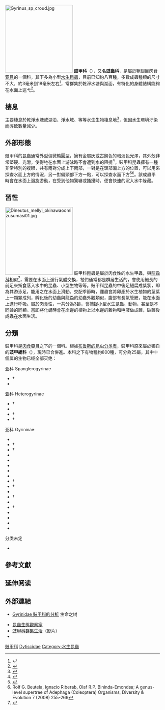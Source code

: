 {{Automatic taxobox
| fossil_range = {{fossilrange|侏罗纪|现代|earliest=259.1|ref=<ref>{{Cite journal|title=Whirling in the late Permian: ancestral Gyrinidae show early radiation of beetles before Permian-Triassic mass extinction|url=https://bmcevolbiol.biomedcentral.com/articles/10.1186/s12862-018-1139-8|last=Yan|first=Evgeny V.|last2=Beutel|first2=Rolf G.|date=2018-12|journal=BMC Evolutionary Biology|issue=1|doi=10.1186/s12862-018-1139-8|volume=18|pages=33|language=en|issn=1471-2148|pmc=PMC5857091|pmid=29548278|last3=Lawrence|first3=John F.|access-date=2020-02-24|archive-date=2019-12-19|archive-url=https://web.archive.org/web/20191219144712/https://bmcevolbiol.biomedcentral.com/articles/10.1186/s12862-018-1139-8|dead-url=no}}</ref><ref>{{Cite journal|title=The Position of the Palaeozoic Genus Tunguskagyrus Yan, Beutel et Lawrence in the Family Triaplidae sensu n. (Coleoptera, Archostemata: Schizophoroidea)|url=http://link.springer.com/10.1134/S0013873818070084|last=Kirejtshuk|first=A. G.|last2=Prokin|first2=A. A.|date=2018-10|journal=Entomological Review|issue=7|doi=10.1134/S0013873818070084|volume=98|pages=872–882|language=en|issn=0013-8738}}</ref>}}
| name = 豉甲科
| image = Gyrinus.substriatus.-.lindsey.jpg
| image_width = 250px
| image_caption = ''{{le|Gyrinus substriatus|Gyrinus substriatus}}'' 於水面上巡弋
| taxon = Gyrinidae
| authority = {{le|Pierre André Latreille|Pierre André Latreille|Latreille}}, 1802
| subdivision_ranks = [[屬_(生物)|屬]]
| subdivision = [[#分類|見內文]]
| synonyms = 
}}
{{Infobox Chinese
|title             = 豉甲
|p                 = chǐ jiǎ
|bpmf              = ㄔˇ ㄐㄧㄚˇ
}}
[[File:Gyrinus_sp_croud.jpg|220px]]
'''豉甲科'''（{{lang|la|'''Gyrinidae'''}}），又名'''豉蟲科'''，是屬於[[鞘翅目|鞘翅目]][[肉食亚目|肉食亚目]]的一個科，其下多為小型[[水生昆蟲|水生昆蟲]]，目前已知約八百種，多數成蟲種類的尺寸不大，約3毫米到18毫米左右<ref name="isbn1-86872-713-0">{{cite book |author1=Alan Weaving |author2=Mike Picker |author3=Griffiths, Charles Llewellyn |title=Field Guide to Insects of South Africa |publisher=New Holland Publishers, Ltd |location= |year=2003 |pages= |isbn=1-86872-713-0 |oclc= |doi= |accessdate=}}</ref>，常群集於乾淨水塘與湖面，有特化的身體結構能夠在水面上巡弋<ref>{{cite book |title=《昆蟲,就該這樣養! 水棲篇》 |year=2014年 |page=118 |chapter=豉甲科 |isbn=978-986-177-831-0 |language=zh-hant }}</ref>。

==棲息== 
主要棲息於乾淨水塘或湖泊、淨水域、等等水生生物棲息地<ref>{{cite book |title=《昆蟲圖鑑》 |year=1998年 |page=208 |chapter=其他－豉甲科Gyrinidae |isbn=957-32-3430-0 |language=zh-hant }}</ref>，但因水生環境汙染而導致數量減少。

==外部形態==
豉甲科的昆蟲通常外型偏微橢圓型，擁有金屬灰或古銅色的暗淡色光澤，其外殼非常堅硬、光滑，使得牠在水面上游泳時不會遭到水的阻撓<ref>{{cite book | last = Skaife | first = Sydney Harold | title = African insect life, second edition revised by John Ledger and Anthony Bannister | url = https://archive.org/details/africaninsectlif0000skai | publisher = C. Struik | location = Cape Town | year = 1979 | isbn = 0-86977-087-X }}</ref>。豉甲科昆蟲擁有一種非常特別的複眼，共有兩對分成上下兩部，一對是在頭部偏上方的位置，可以用來探查水面上方的情況，另一對偏頭部下方一點，可以探查水面下方<ref name="isbn0-412-61390-5">{{cite book |author1=Richards, O. W. |author2=Davies, R.G. |title=Imms' General Textbook of Entomology: Volume 1: Structure, Physiology and Development Volume 2: Classification and Biology |publisher=Springer |location=Berlin |year=1977 |pages= |isbn=0-412-61390-5 |oclc= |doi= |accessdate=}}</ref><ref>Rolf G. Beutela, Ignacio Riberab, Olaf R.P. Bininda-Emondsa; A genus-level supertree of Adephaga (Coleoptera) Organisms, Diversity & Evolution 7 (2008) 255-269</ref>。該成蟲平時會在水面上迴旋游動，在受到他物驚嚇或搔擾時，便會快速的沉入水中躲藏。

==習性==
[[File:Dineutus_mellyi_okinawaoomizusumasi01.jpg|220px]]
豉甲科昆蟲是屬於肉食性的水生甲蟲，與[[龍蝨|龍蝨科]]相似<ref>{{cite book |authors=Hebert, Paul D. N; Cywinska, Alina; Ball, Shelley L.; deWaard, Jeremy R. |title=Biological identifications through DNA barcodes |journal=Proc. R. Soc. Lond. B. |doi=10.1098/rspb.2002.2218 |date=2003-02-07 |volume=270 |issue=1512 |pages=313-321}}</ref>，需要在水面上進行氣體交換，牠們通常都是群居生活的，會使用細長的前足來捕食落入水中的昆蟲、小型生物等等。豉甲科昆蟲的中後足短扁成槳狀，即為其游泳足，能用之在水面上滑動。交配季節時，雌蟲會將卵產於水生植物的莖葉上一顆顆成列，孵化後的幼蟲與龍蝨的幼蟲外觀類似，腹部有長氣管鰓，能在水面上進行呼吸。屬於肉食性，一共分為3齡，會捕捉小型水生昆蟲、動物，甚至是不同齡的同類。當即將化蛹時會在岸邊的植物上以水邊的雜物和唾液做成繭，破繭後成蟲在水面生活。

==分類==
豉甲科是[[肉食亞目|肉食亞目]]之下的一個科。根據[[昆虫分类表_(布鲁斯)|布鲁斯的昆虫分类表]]，豉甲科原來屬於獨自的'''豉甲總科'''（{{lang|la|Gyrinoidea}}），現時已合併進。本科之下有物種約800種，可分為25屬，其中十個属的生物已经全部灭绝：

亚科 Spanglerogyrinae
*†''{{le|Anagyrinus|Anagyrinus}}''
*''{{le|Spanglerogyrus|Spanglerogyrus}}''
亚科 Heterogyrinae
*†''{{le|Mesogyrus|Mesogyrus}}''
*''{{le|Heterogyrus|Heterogyrus}}''
*†''{{le|Cretotortor|Cretotortor}}''
*†''{{le|Baissogyrus|Baissogyrus}}''
亚科 Gyrininae
*''{{le|Andogyrus|Andogyrus}}''
*†''{{le|Angarogyrus|Angarogyrus}}''
*†''{{le|Avitortor|Avitortor}}''
*''{{le|Dineutus|Dineutus}}''
*''{{le|Enhydrus|Enhydrus}}''
*''{{le|Gyretes|Gyretes}}''
*''{{le|Gyrinus|Gyrinus}}''
*''{{le|Gyrinoides|Gyrinoides}}''
*†''{{le|Gyrinopsis (beetle)|Gyrinopsis (beetle)|Gyrinopsis}}''
*†''{{le|Gyrinulopsis|Gyrinulopsis}}''
*''{{le|Macrogyrus|Macrogyrus}}''
*†''{{le|Mesodineutes|Mesodineutes}}''
*''{{le|Metagyrinus|Metagyrinus}}''
*†''{{le|Miodineutes|Miodineutes}}''
*''{{le|Orectochilus|Orectochilus}}''
*''{{le|Orectogyrus|Orectogyrus}}''
*''{{le|Porrorhynchus|Porrorhynchus}}''
*''{{le|Protogyrinus|Protogyrinus}}''
分类未定
*''{{le|Aulonogyrus|Aulonogyrus}}''

== 參考文獻==
{{reflist}}

== 延伸阅读 ==
{{Wikisource further reading}}

== 外部連結==
{{Commons category|Gyrinidae}}
* {{En}}[http://tolweb.org/Gyrinidae/8882 Gyrinidae 豉甲科的分析]{{Wayback|url=http://tolweb.org/Gyrinidae/8882 |date=20160310195915 }} 生命之树
* [http://digiphoto.techbang.com/posts/5369-please-dont-tell-me-its-photography-talk-about-obsessed-bio-staged|title= 昆蟲生態觀察家]{{Wayback|url=http://digiphoto.techbang.com/posts/5369-please-dont-tell-me-its-photography-talk-about-obsessed-bio-staged%7Ctitle%3D |date=20170306070216 }}
* [https://www.youtube.com/watch?v=lLcyk1O0ljc|title= 豉甲科群集生活]（影片）
* {{wikispecies-inline|Gyrinidae}}
{{Taxonbar|from=Q756089}}

[[Category:豉甲科|]]
[[Category:肉食亞目|Dytiscidae]]
[[Category:水生昆蟲|Category:水生昆蟲]]